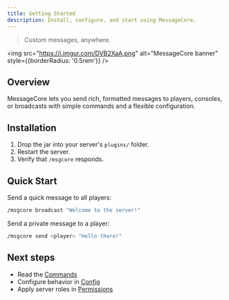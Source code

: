 ```yaml
---
title: Getting Started
description: Install, configure, and start using MessageCore.
---
```


> Custom messages, anywhere.

<img src="https://i.imgur.com/DVB2XaA.png" alt="MessageCore banner" style={{borderRadius: '0.5rem'}} />

## Overview

MessageCore lets you send rich, formatted messages to players, consoles, or broadcasts with simple commands and a flexible configuration.

## Installation

1. Drop the jar into your server's `plugins/` folder.
2. Restart the server.
3. Verify that `/msgcore` responds.

## Quick Start

Send a quick message to all players:

```bash
/msgcore broadcast "Welcome to the server!"
```

Send a private message to a player:

```bash
/msgcore send <player> "Hello there!"
```

## Next steps

- Read the [Commands](/docs/MessageCore/commands)
- Configure behavior in [Config](/docs/MessageCore/config)
- Apply server roles in [Permissions](/docs/MessageCore/permissions)



